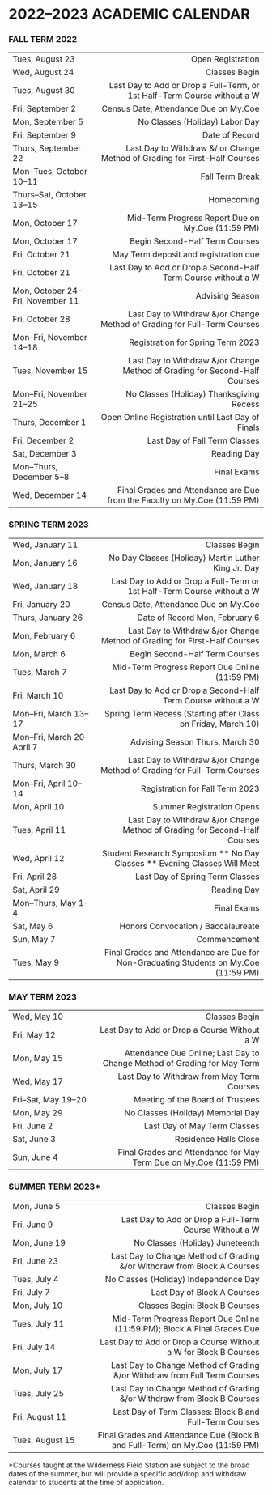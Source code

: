 # 2022–2023 ACADEMIC CALENDAR {.unnumbered}

### FALL TERM 2022

   |   
:-|---:
Tues, August 23 |	Open Registration 
Wed, August 24 |	Classes Begin
Tues, August 30 |	Last Day to Add or Drop a Full-Term, or 1st Half-Term Course without a W
Fri, September 2 |	Census Date, Attendance Due on My.Coe
Mon, September 5 |	No Classes (Holiday) Labor Day
Fri, September 9 |	Date of Record
Thurs, September 22 |	Last Day to Withdraw &\/ or Change Method of Grading for First-Half Courses
Mon–Tues, October 10–11 |	Fall Term Break
Thurs–Sat, October 13–15 |	Homecoming
Mon, October 17 |	Mid-Term Progress Report Due on My.Coe (11\:59 PM)
Mon, October 17 |	Begin Second-Half Term Courses
Fri, October 21 |	May Term deposit and registration due
Fri, October 21 |	Last Day to Add or Drop a Second-Half Term Course without a W 
Mon, October 24-Fri, November 11 |	Advising Season 
Fri, October 28 |	Last Day to Withdraw &\/or Change Method of Grading for Full-Term Courses 
Mon–Fri, November 14–18 |	Registration for Spring Term 2023
Tues, November 15 |	Last Day to Withdraw &\/or Change Method of Grading for Second-Half Courses 
Mon–Fri, November 21–25 |	No Classes (Holiday) Thanksgiving Recess
Thurs, December 1 |	Open Online Registration until Last Day of Finals
Fri, December 2 |	Last Day of Fall Term Classes
Sat, December 3 |	Reading Day
Mon–Thurs, December 5–8 |	Final Exams
Wed, December 14 |	Final Grades and Attendance are Due from the Faculty on My.Coe (11\:59 PM)  


### SPRING TERM 2023

   |   
:-|---:
Wed, January 11 |	Classes Begin
Mon, January 16 |	No Day Classes (Holiday) Martin Luther King Jr. Day
Wed, January 18 |	Last Day to Add or Drop a Full-Term or 1st Half-Term Course without a W
Fri, January 20 |	Census Date, Attendance Due on My.Coe
Thurs, January 26 |	Date of Record Mon, February 6
Mon, February 6 |	Last Day to Withdraw &\/or Change Method of Grading for First-Half Courses 
Mon, March 6 |	Begin Second-Half Term Courses
Tues, March 7 |	Mid-Term Progress Report Due Online (11:59 PM)
Fri, March 10 |	Last Day to Add or Drop a Second-Half Term Course without a W
Mon–Fri, March 13–17 |	Spring Term Recess (Starting after Class on Friday, March 10)
Mon–Fri, March 20–April 7 |	Advising Season Thurs, March 30
Thurs, March 30 |	Last Day to Withdraw &\/or Change Method of Grading for Full-Term Courses 
Mon–Fri, April 10–14 |	Registration for Fall Term 2023
Mon, April 10 |	Summer Registration Opens
Tues, April 11 | 	Last Day to Withdraw &\/or Change Method of Grading for Second-Half Courses
Wed, April 12 |	Student Research Symposium ** No Day Classes ** Evening Classes Will Meet 
Fri, April 28 |	Last Day of Spring Term Classes
Sat, April 29 |	Reading Day
Mon–Thurs, May 1–4 |	Final Exams
Sat, May 6 |	Honors Convocation \/ Baccalaureate
Sun, May 7 |	Commencement
Tues, May 9 |	Final Grades and Attendance are Due for Non-Graduating Students on My.Coe (11:59 PM)  



### MAY TERM 2023

   |   
:-|---:
Wed, May 10 |	Classes Begin
Fri, May 12 |	Last Day to Add or Drop a Course Without a W
Mon, May 15 |	Attendance Due Online; Last Day to Change Method of Grading for May Term
Wed, May 17 |	Last Day to Withdraw from May Term Courses
Fri–Sat, May 19–20 |	Meeting of the Board of Trustees
Mon, May 29 |	No Classes (Holiday) Memorial Day
Fri, June 2 |	Last Day of May Term Classes
Sat, June 3 |	Residence Halls Close
Sun, June 4 |	Final Grades and Attendance for May Term Due on My.Coe (11:59 PM)


### SUMMER TERM 2023*
    
   |    
:-|---:
Mon, June 5 |	Classes Begin
Fri, June 9 |	Last Day to Add or Drop a Full-Term Course Without a W
Mon, June 19 |	No Classes (Holiday) Juneteenth
Fri, June 23 |	Last Day to Change Method of Grading &/or Withdraw from Block A Courses 
Tues, July 4 |	No Classes (Holiday) Independence Day
Fri, July 7 |	Last Day of Block A Courses
Mon, July 10 |	Classes Begin: Block B Courses
Tues, July 11 |	Mid-Term Progress Report Due Online (11:59 PM); Block A Final Grades Due
Fri, July 14 |	Last Day to Add or Drop a Course Without a W for Block B Courses
Mon, July 17 |	Last Day to Change Method of Grading &/or Withdraw from Full Term Courses
Tues, July 25 |	Last Day to Change Method of Grading &/or Withdraw from Block B Courses
Fri, August 11 |	Last Day of Term Classes: Block B and Full-Term Courses
Tues, August 15 |	Final Grades and Attendance Due (Block B and Full-Term) on My.Coe (11:59 PM)

\*Courses taught at the Wilderness Field Station are subject to the broad dates of the summer, but will provide a specific add/drop and withdraw calendar to students at the time of application. 
